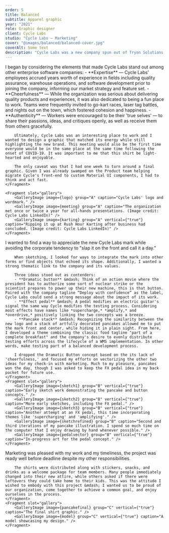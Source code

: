 ```yaml
---
order: 5
title: Balanced
subtitle: Apparel graphic
year: "2021"
role: Graphic designer
client: Cycle Labs
studio: "Cycle Labs – Marketing"
cover: "@images/balanced/balanced-cover.jpg"
coverAlt: Some text
description: "Cycle Labs was a new company spun out of Tryon Solutions in order to seek external funding for their flagship product. The change involved a new brand and some new teammates, so Marketing asked if I could create a shirt for distribution at our first all-hands meeting under the new banner."
---
```



<ProjectSection sectionTitle="Concept">
    <Fragment slot="text">
        I began by considering the elements that made Cycle Labs stand out among other enterprise software companies: 
        - **Expertise** &mdash; Cycle Labs' employees accrued years worth of experience in fields including quality assurance, warehouse operations, and software development prior to joining the company, informing our market strategy and feature set.
        - **Cheerfulness** &mdash; While the organization was serious about delivering quality products and experiences, it was also dedicated to being a fun place to work. Teams were frequently invited to go-kart races, laser tag battles, and nights out on the town, which fostered cohesion and happiness.
        - **Authenticity** &mdash; Workers were encouraged to be their 'true selves' &mdash; to share their passions, ideas, and critiques openly, as well as receive them from others gracefully.

        Ultimately, Cycle Labs was an interesting place to work and I wanted to design a graphic that matched its energy while still highlighting the new brand. This meeting would also be the first time everyone would be in the same place at the same time following the onset of COVID-19. It was important to me that this shirt be light-hearted and enjoyable.

        The only caveat was that I had one week to turn around a final graphic. Given I was already swamped on the Product team helping migrate Cycle's front-end to custom Material UI components, I had to think and act fast. 
    </Fragment>

    <Fragment slot="gallery">
        <GalleryImage image={logo} group="A" caption="Cycle Labs' logo and wordmark." />
        <GalleryImage image={meeting} group="A" caption="The organization met once or twice a year for all-hands presentations. (Image credit: Cycle Labs LinkedIn)" />
        <GalleryImage image={karting} group="A" vertical={"true"} caption="Ripping it up at Rush Hour Karting after business had concluded. (Image credit: Cycle Labs LinkedIn)" />
    </Fragment>
</ProjectSection>

<ProjectSection sectionTitle="Process">
    <Fragment slot="text">
        I wanted to find a way to appreciate the new Cycle Labs mark while avoiding the corporate tendency to "slap it on the front and call it a day."
        
        When sketching, I looked for ways to integrate the mark into other forms or find objects that echoed its shape. Additionally, I wanted a strong thematic link to the company and its values.

        Three ideas stood out as contenders:
        - **Dramatic button** &mdash; Think of an action movie where the president has to authorize some sort of nuclear strike or the scientist prepares to power up their new machine, this is that button. Paired with the company tagline “Deploy with confidence” as the label, Cycle Labs could send a strong message about the impact of its work.
        - **Effect pedal** &mdash; A pedal modifies an electric guitar's signal the same way Cycle modifies the testing process. Considering most effects have names like *supercharge,* *amplify,* and *overdrive,* positively linking the two concepts was a breeze.
        - **Pancake stack** &mdash; Recognizing the similarity between the new logo and a stack of artfully decorated pancakes allowed me to put the mark front and center, while hiding it in plain sight. From here, I developed a theme combining the classic food tagline "part of a complete breakfast" and the company's desire to evenly distribute testing efforts across the lifecycle of a WMS implementation. In other words, make testing part of a balanced development process.

        I dropped the Dramatic Button concept based on the its lack of 'cheerfulness,' and focused my efforts on vectorizing the other two ideas for my check-in with marketing. Much to my pleasure, pancakes won the day, though I was asked to keep the FX pedal idea in my back pocket for future use.
    </Fragment>
    <Fragment slot="gallery">
        <GalleryImage image={sketch1} group="B" vertical={"true"} caption="Early sketch work demonstrating the pancake and button concepts." />
        <GalleryImage image={sketch2} group="B" vertical={"true"} caption="More early sketches, including the FX pedal." />
        <GalleryImage image={sketch3} group="B" vertical={"true"} caption="Another attempt at an FX pedal, this time incorporating themes like 'supercharging' and 'amplifying'." />
        <GalleryImage image={sketchrefined} group="B" caption="Second and third iterations of my pancake illustration. I spend so much time on the computer that I enjoy drawing by hand whenever possible." />
        <GalleryImage image={pedalvector} group="B" vertical={"true"} caption="In-progress art for the pedal concept." />        
    </Fragment>
</ProjectSection>

<ProjectSection sectionTitle="Outcome">
    <Fragment slot="text">
        Marketing was pleased with my work and my timeliness, the project was ready well before deadline despite my other responsibilities.

        The shirts were distributed along with stickers, snacks, and drinks as a welcome package for team members. Many people immediately changed into their new attire, while others asked if there were leftovers they could take home to their kids. This was the attitude I wished to embody with this project &mdash; I wanted us to be proud of our organization, come together to achieve a common goal, and enjoy ourselves in the process.
    </Fragment>
    <Fragment slot="gallery">
        <GalleryImage image={pancakefinal} group="C" vertical={"true"} caption="The final shirt graphic." />
        <GalleryImage image={model} group="C" vertical={"true"} caption="A model showcasing my design." />
    </Fragment>
</ProjectSection>